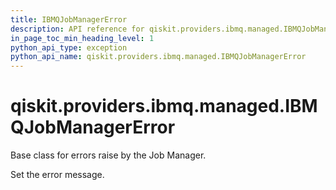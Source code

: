```yaml
---
title: IBMQJobManagerError
description: API reference for qiskit.providers.ibmq.managed.IBMQJobManagerError
in_page_toc_min_heading_level: 1
python_api_type: exception
python_api_name: qiskit.providers.ibmq.managed.IBMQJobManagerError
---
```


# qiskit.providers.ibmq.managed.IBMQJobManagerError

<Class id="qiskit.providers.ibmq.managed.IBMQJobManagerError" isDedicatedPage={true} github="https://github.com/qiskit/qiskit-ibmq-provider/tree/stable/0.17/qiskit/providers/ibmq/managed/exceptions.py" signature="IBMQJobManagerError(*message)">
  Base class for errors raise by the Job Manager.

  Set the error message.
</Class>

